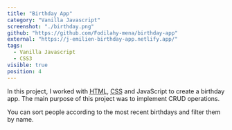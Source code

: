 ```yaml
---
title: "Birthday App"
category: "Vanilla Javascript"
screenshot: "./birthday.png"
github: "https://github.com/Fodilahy-mena/birthday-app"
external: "https://j-emilien-birthday-app.netlify.app/"
tags:
  - Vanilla Javascript
  - CSS3
visible: true
position: 4
---
```


In this project, I worked with <abbr title="HyperText Markup Language">HTML</abbr>, <abbr title="Cascading Style Sheets">CSS</abbr> and JavaScript to create a birthday app. The main purpose of this project was to implement CRUD operations.

You can sort people according to the most recent birthdays and filter them by name.
